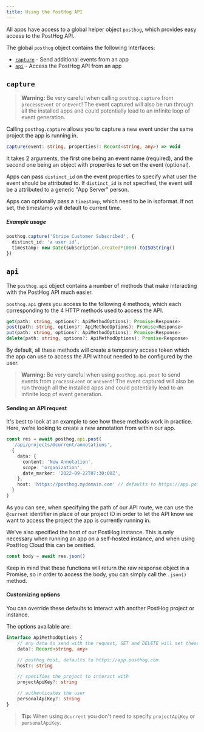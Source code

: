 ```yaml
---
title: Using the PostHog API
---
```


All apps have access to a global helper object `posthog`, which provides easy access to the PostHog API.

The global `posthog` object contains the following interfaces:
- [`capture`](#capture) - Send additional events from an app
- [`api`](#api) - Access the PostHog API from an app

## `capture`

> **Warning:** Be very careful when calling `posthog.capture` from `processEvent` or `onEvent`! The event captured will also be run through all the installed apps and could potentially lead to an infinite loop of event generation.

Calling `posthog.capture` allows you to capture a new event under the same project the app is running in.

```ts
capture(event: string, properties?: Record<string, any>) => void
```

It takes 2 arguments, the first one being an event name (required), and the second one being an object with properties to set on the event (optional).

Apps can pass `distinct_id` on the event properties to specify what user the event should be attributed to. If `distinct_id` is not specified, the event will be a attributed to a generic "App Server" person.

Apps can optionally pass a `timestamp`, which need to be in isoformat. If not set, the timestamp will default to current time.

##### Example usage

```ts
posthog.capture('Stripe Customer Subscribed', {
  distinct_id: 'a user id',
  timestamp: new Date(subscription.created*1000).toISOString()
})
```

## `api`

The `posthog.api` object contains a number of methods that make interacting with the PostHog API much easier.

`posthog.api` gives you access to the following 4 methods, which each corresponding to the 4 HTTP methods used to access the API.

```ts
get(path: string, options?: ApiMethodOptions): Promise<Response>
post(path: string, options?: ApiMethodOptions): Promise<Response>
put(path: string, options?: ApiMethodOptions): Promise<Response>
delete(path: string, options?: ApiMethodOptions): Promise<Response>
```

By default, all these methods will create a temporary access token which the app can use to access the API without needed to be configured by the user.

> **Warning:** Be very careful when using `posthog.api.post` to send events from `processEvent` or `onEvent`! The event captured will also be run through all the installed apps and could potentially lead to an infinite loop of event generation.

#### Sending an API request

It's best to look at an example to see how these methods work in practice. Here, we're looking to create a new annotation from within our app.

```ts
const res = await posthog.api.post(
  '/api/projects/@current/annotations',
  {
    data: {
      content: 'New Annotation',
      scope: 'organization',
      date_marker: '2022-09-22T07:30:00Z',
    },
    host: 'https://posthog.mydomain.com' // defaults to https://app.posthog.com if not specified
  }
)
```

As you can see, when specifying the path of our API route, we can use the `@current` identifier in place of our project ID in order to let the API know we want to access the project the app is currently running in.

We've also specified the host of our PostHog instance. This is only necessary when running an app on a self-hosted instance, and when using PostHog Cloud this can be omitted.

```js
const body = await res.json()
```

Keep in mind that these functions will return the raw response object in a Promise, so in order to access the body, you can simply call the `.json()` method.

#### Customizing options

You can override these defaults to interact with another PostHog project or instance.

The options available are:

```ts
interface ApiMethodOptions {
    // any data to send with the request, GET and DELETE will set these as URL params
    data?: Record<string, any>

    // posthog host, defaults to https://app.posthog.com
    host?: string

    // specifies the project to interact with
    projectApiKey?: string

    // authenticates the user
    personalApiKey?: string
}
```

> **Tip:** When using `@current` you don't need to specify `projectApiKey` or `personalApiKey`.
